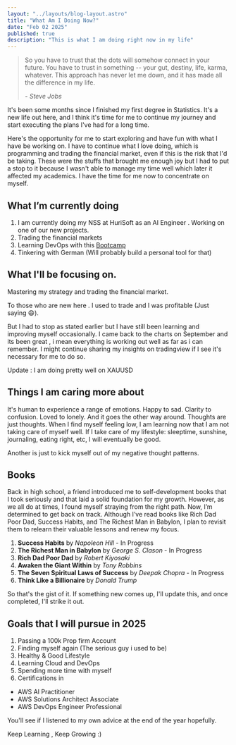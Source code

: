 ```yaml
---
layout: "../layouts/blog-layout.astro"
title: "What Am I Doing Now?"
date: "Feb 02 2025"
published: true
description: "This is what I am doing right now in my life"
---
```


> So you have to trust that the dots will somehow connect in your future. You have to trust in something -- your gut, destiny, life, karma, whatever. This approach has never let me down, and it has made all the difference in my life.
>
> <cite className=" text-sm">- Steve Jobs</cite>

It's been some months since I finished my first degree in Statistics. It's a 
new life out here, and I think it's time for me to continue my
journey and start executing the plans I've had for a long time.

Here's the opportunity for me to start exploring and have fun with what I have be working on. 
I have to continue what I love doing, which is programming and trading the financial market, even if this is the risk that I'd be taking. These were the stuffs that brought me enough joy but I had to put a stop to it because I wasn't able to manage my time well which later it affected my academics. 
I have the time for me now to concentrate on myself.

## What I’m currently doing
1. I am currently doing my NSS at HuriSoft as an AI Engineer . Working on one of our new projects.
2. Trading the financial markets
3. Learning DevOps with this <a href = "https://www.techworld-with-nana.com/devops-bootcamp">Bootcamp</a>
4. Tinkering with German (Will probably build a personal tool for that)

## What I'll be focusing on.

Mastering my strategy and trading the financial market.

To those who are new here . I used to trade and I was profitable (Just saying 😄).

But I had to stop as stated earlier but I have still been learning and improving myself occasionally.
I came back to the charts on September and its been great , i mean everything is working out well as far as i can remember.
I might continue sharing my insights on tradingview if I see it's necessary for me to do so.


Update : I am doing pretty well on XAUUSD

## Things I am caring more about

It's human to experience a range of emotions. Happy to sad. Clarity to confusion. Loved to lonely. And it goes the other way around. Thoughts are just thoughts. When I find myself feeling low, I am learning now that I am not taking care of myself well. If I take care of my lifestyle: sleeptime, sunshine, journaling, eating right, etc, I will eventually be good.

Another is just to kick myself out of my negative thought patterns.

## Books
Back in high school, a friend introduced me to self-development books that I took seriously and that laid a solid foundation for my growth. 
However, as we all do at times, I found myself straying from the right path. 
Now, I’m determined to get back on track. Although I’ve read books like Rich Dad Poor Dad, Success Habits, and The Richest Man in Babylon, 
I plan to revisit them to relearn their valuable lessons and renew my focus.



1. **Success Habits** by *Napoleon Hill* - In Progress
2. **The Richest Man in Babylon** by *George S. Clason* - In Progress
3. **Rich Dad Poor Dad** by *Robert Kiyosaki*
4. **Awaken the Giant Within** by *Tony Robbins*
5. **The Seven Spiritual Laws of Success** by *Deepak Chopra* - In Progress
6. **Think Like a Billionaire** by *Donald Trump*

So that's the gist of it. If something new comes up, I'll update this, and once completed, I'll strike it out.


## Goals that I will pursue in 2025

1. Passing a 100k Prop firm Account
2. Finding myself again (The serious guy i used to be)
3. Healthy & Good Lifestyle
4. Learning Cloud and DevOps
5. Spending more time with myself
6. Certifications in
<ul>
    <li>AWS AI Practitioner</li>
    <li>AWS Solutions Architect Associate</li>
    <li>AWS DevOps Engineer Professional</li>
</ul>

You'll see if I listened to my own advice at the end of the year hopefully. 

Keep Learning , Keep Growing :)






